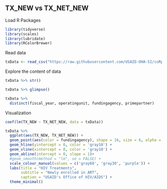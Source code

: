TX_NEW vs TX_NET_NEW
---
  
  Load R Packages
```{r message=FALSE}
library(tidyverse)
library(scales)
library(lubridate)
library(RColorBrewer)
```

Read data

```{r message=FALSE}
txData <- read_csv("https://raw.githubusercontent.com/USAID-OHA-SI/coRps/master/2020-03-30/FY20_MilkyWay_NewtoNetNew.csv")
```

Explore the content of data

```{r}
txData %>% str()
```

```{r}
txData %>% glimpse()

```

```{r}
txData %>% 
  distinct(fiscal_year, operatingunit, fundingagency, primepartner)
```

Visualization

```{r}
coef(lm(TX_NEW ~ TX_NET_NEW, data = txData))

txData %>% 
  ggplot(aes(TX_NEW, TX_NET_NEW)) +
  geom_point(aes(color = fundingagency), shape = 16, size = 6, alpha = .5) +
  geom_hline(yintercept = 0, color = 'gray10') +
  geom_vline(xintercept = 0, color = 'gray10') +
  geom_abline(intercept = 0, slope = 1)+
  #geom_smooth(method = "lm", se = FALSE) +
  scale_colour_manual(values = c('gray60', 'gray30', 'purple')) +
  labs(title = "HIV Treatments",
       subtitle = "Newly enrolled in ART",
       caption = "USAID's Office of HIV/AIDS") +
  theme_minimal()
```